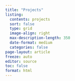 ```yaml
---
title: "Projects"
listing:
  contents: projects
  sort: false
  type: grid
  image-align: right
  max-description-length: 350
  date-format: medium
  categories: false
page-layout: article
freeze: auto
editor: source
toc: false
format: html
---
```


